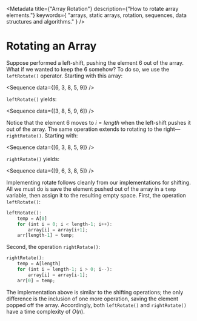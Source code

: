 
<Metadata
	title={"Array Rotation"}
	description={"How to rotate array elements."}
	keywords={
		"arrays, static arrays, rotation, sequences, data structures and algorithms."
	}
/>

# Rotating an Array

Suppose performed a left-shift, pushing the element ${6}$ out of the array.
What if we wanted to keep the ${6}$ somehow? To do so, we use the
`leftRotate()` operator. Starting with this array:

<Sequence data={[6, 3, 8, 5, 9]} />

`leftRotate()` yields:

<Sequence data={[3, 8, 5, 9, 6]} />

Notice that the element ${6}$ moves to ${i = length}$ when the left-shift
pushes it out of the array. The same operation extends to rotating to the
right—`rightRotate()`. Starting with:

<Sequence data={[6, 3, 8, 5, 9]} />

`rightRotate()` yields:

<Sequence data={[9, 6, 3, 8, 5]} />

Implementing rotate follows cleanly from our implementations for shifting.
All we must do is save the element pushed out of the array in a `temp`
variable, then assign it to the resulting empty space. First, the operation
`leftRotate()`:

```rust
leftRotate():
	temp = A[0]
	for (int i = 0; i < length-1; i++):
		array[i] = array[i+1];
	arr[length-1] = temp;
```

Second, the operation `rightRotate()`:

```rust
rightRotate():
	temp = A[length]
	for (int i = length-1; i > 0; i--):
		array[i] = array[i-1];
	arr[0] = temp;
```

The implementation above is similar to the shifting operations; the only
difference is the inclusion of one more operation, saving the element
popped off the array. Accordingly, both `leftRotate()` and `rightRotate()`
have a time complexity of ${O(n).}$
